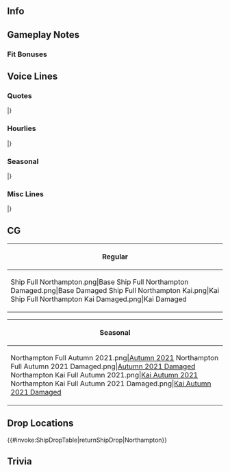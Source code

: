 ==Info==
{{KanmusuInfo|ID=455}}
{{KanmusuInfo|ID=460}}

==Gameplay Notes==

===Fit Bonuses===
{{:Northampton/Equipment Bonuses}}

==Voice Lines==
===Quotes===
{{ShipquoteHeader}}
{{ShipquoteKai
|scenario = Introduction
|origin = Nice meeting you.Northampton級一番艦、Northampton、ここに。あなたが Admiral?　ご一緒に参りましょう！
|translation =Nice meeting you. First of the Northampton-class, Northampton, here. You're the Admiral? Shall we?
}}
{{ShipquoteKai|kai = true|scenario = Introduction
|origin =Hi! How are you? Northampton級一番艦、Northampton、ここに。Admiral, ご一緒に参りましょう？
|translation =Hi! How are you? First of the Northampton-class, Northampton, here. Admiral, shall we?
}}
{{ShipquoteKai
|scenario = Library
|origin =Northampton級重巡洋艦一番艦、Northamptonです。あのEnterpriseの機動部隊、護衛の中核として、さらにHornetの護衛任務にも就きました。そして、運命のIronbottom Soundへ突入しました。鼠輸送を阻止するために。日本の水雷戦隊、あの夜のその力、それは驚異です。
|translation =I'm the first of the Northampton-class heavy cruisers, Northampton. I was a core member of the escort missions for the carrier task force of the famous Enterprise, as well as for Hornet. I was one of the ships that charged into the fateful Ironbottom Sound, in order to stop the "rat transportation" operations. The power of Japan's torpedo squadrons that night was truly astonishing.
}}
{{ShipquoteKai
|scenario = Secretary 1
|origin =そうね、お昼なら私は問題ないわ。行きましょう！
|translation =Yeah, there won't be any issues if it's daytime. Let's go!<ref> Northampton like most older American heavy cruisers at the start of World War II had poor night fighting capabilities and lack of proper radio equipment that the newer Brooklyn class and the St. Louis subclass got.</ref>
}}
{{ShipquoteKai|kai = true|scenario = Secretary 1
|origin =そうね、私はno problem! 行きましょう！
|translation =Yeah, no problem here! Let's go!
}}
{{ShipquoteKai
|scenario = Secretary 2
|origin =なっ、長波！？あぁ、巻波か？な、何？私に、ご用事？
|translation =N-Naganami!? Oh, is that you, Makinami? What, what is it? Do you need something from me?<ref>All were involved at the Battle of Tassafaronga/Battle of Lunga Point</ref>
}}
{{ShipquoteKai|kai = true|scenario = Secretary 2
|origin =まっ巻波！？あっ、長波、ですね？私もうここに慣れてきました。ありがとう。
|translation =M-Makinami!? Oh, Naganami, right? I've gotten used to things here, yes. Thanks.
}}
{{ShipquoteKai
|scenario = Secretary 3
|origin =Admiral? ううん、ここでは「提督」と言うのね？従いましょう。提督、何かこのNorthamptonにご用が？お昼の時間帯なら、何なりと。あぁ、すみません、夜はちょっと…　ええ、またの機会に。
|translation =Admiral? No wait, the word here is "teitoku", right? I'll use that. Do you need anything from me, Teitoku? It can be anything, as long as it's during the day. Ah, sorry, if it's nighttime then... yeah, next time then.
}}
{{ShipquoteKai|kai = true|scenario = Secretary 3
|origin =提督、日本の駆逐艦たちにも大分慣れてきました。とても忙しい。けれど、本当はとても優しいのね。この形で会いえて良かった。私たちも、そして、彼女たちも。ありがとう、提督。
|translation =Teitoku, I think I've got a good understanding of the Japanese destroyers now. They always seem so occupied, but they're actually really kind. I'm glad I was able to meet both you and the girls while in this form. Thanks, Teitoku.
}}
{{ShipquoteKai
|scenario = Idle
|origin =誰？扉をknockするのは、どなた？あっ！巻波？後ろは、長波？どうしたの？はっ？これは、差し入れ？私たちに？綺麗！和菓子ね？Japanese cake? ありがとう、いただくわ。
|translation =Who is it? Who might be knocking on the door? Ah! Makinami? And behind you, Naganami? What is it? Huh? A gift? For us? It's so pretty! "Wagashi", right? Japanese cake? Thanks, we gladly accept.
}}
{{ShipquoteKai
|scenario = Secretary Married
|origin =Hornet? Coffeeでもどう？提督も。はい、ここに。熱いですよ、気を付けて。はぁ。日本駆逐艦、彼女たちのいない夜の提督室、落ち着きますね。
|translation =How about some coffee, Hornet? You too, Teitoku. Yes, here it is. Watch out, it's hot. Hahh. It's so calming, the admiral's office at night, when the Japanese destroyer girls aren't around.
}}
{{ShipquoteKai
|scenario = Wedding
|origin =提督、私をお呼びでしょうか？Hornetの間違いでは？まぁ、それでは、妹のHoustonかしら？えっ？私？それは… その… engagement ring!? Really?
|translation =Teitoku, did you call? Did you mean to call for Hornet? Or maybe my little sister Houston? Eh, you're sure it's me? That's... an... engagement ring!? Really?
}}
{{ShipquoteKai
|scenario = Looking At Scores
|origin =Information? 了解。こちらです。
|translation =Information? Roger that. Here it is.
}}
{{ShipquoteKai
|scenario = Joining A Fleet
|origin =Northampton級一番艦、Northampton, 抜錨。出撃します！
|translation =First of the Northampton-class, Northampton, setting sail. Sortieing! 
}}
{{ShipquoteKai
|scenario = Equipment 1
|origin =I'm grateful for your support.
|translation =I'm grateful for your support.
}}
{{ShipquoteKai
|scenario = Equipment 2
|origin =Thank you very much!
|translation =Thank you very much!
}}
{{ShipquoteKai
|scenario = Equipment 3
|origin =No problem!
|translation =No problem!
}}
{{ShipquoteKai
|scenario = Supply
|origin =提督、thank you very much!
|translation =Teitoku, thank you very much!
}}
{{ShipquoteKai
|scenario = Docking Minor
|origin =I'm sorry.
|translation =I'm sorry.
}}
{{ShipquoteKai
|scenario = Docking Major
|origin =提督、申し訳ありません。大きく損傷しています。
|translation =I apologize, Teitoku. I've taken some serious injuries.
}}
{{ShipquoteKai
|scenario = Construction
|origin =提督、新造艦が完成しました。
|translation =Teitoku, the new ship has been completed.
}}
{{ShipquoteKai
|scenario = Returning From Sortie
|origin =提督、艦隊帰投しました。作戦終了です。
|translation =Teitoku, the fleet has returned to port. Operation complete.
}}
{{ShipquoteKai
|scenario = Starting A Sortie
|origin =USS Northampton, 出撃します！艦隊、前へ！
|translation =USS Northampton, sortieing! Fleet, forwards!
}}
{{ShipquoteKai
|scenario = Battle Start
|origin =敵艦隊を発見しました。負けません。砲戦準備！Open fire!
|translation =Enemy fleet spotted. We mustn't lose. Prepare for shelling! Open fire!
}}
{{ShipquoteKai
|scenario = Attack
|origin =Fire!
|translation =Fire!
}}
{{ShipquoteKai
|scenario = Air Battle/Daytime Spotting/Night Battle Attack
|origin =Fire! 敵の突撃を許すな！
|translation =Fire! Don't let the enemy break through!
}}
{{ShipquoteKai
|scenario = Night Battle
|origin =夜？引き返したいところだけれど、任務だから！
|translation =Night? I'd like to turn back here, but we have a mission!
}}
{{ShipquoteKai
|scenario = MVP
|origin =提督、Hornet, 見てくれましたか？私、頑張りました！見てください！ほら！やった！
|translation =Teitoku, Hornet, were you watching? I worked so hard! Look, see! I did it!
}}
{{ShipquoteKai
|scenario = Minor Damage 1
|origin =あっ！
|translation =Ah!
}}
{{ShipquoteKai
|scenario = Minor Damage 2
|origin =あぁっ！
|translation =Ahh!
}}
{{ShipquoteKai
|scenario = Major Damage
|origin =うん、何、魚雷？沈むものか？今度は、今度は沈みません！
|translation =Ungh, what was that, a torpedo? Am I sinking? As if, as if I'll sink this time!
}}
{{ShipquoteKai
|scenario = Sunk
|origin =結局、また、沈むんだ…私、嫌…だ…な…
|translation =In the end, I'm, sinking again... I... don't... want to...
}}
|}
<references/>
{{clear}}

===Hourlies===
{{ShipquoteHeader|type = hourly}}
{{ShipquoteKai|kai = true
|scenario = 00:00
|origin =Midnight. 提督、今日は私、Northamptonがsecretaryを務めます。何でもおっしゃってください。
|translation =Midnight. Teitoku, I, Northampton, will be your secretary for today. Please let me know if you need anything.
}}
{{ShipquoteKai|kai = true
|scenario = 01:00
|origin =It's 1 o'clock now. 提督、海外艦の書類はすべて、こちらにお回しください。私が全て正しく処理しておきます。お任せを。
|translation =It's 1 o'clock now. Admiral, please leave all the foreign ships' documents here. I'll make sure they're properly taken care of. Leave it to me.
}}
{{ShipquoteKai|kai = true
|scenario = 02:00
|origin =2 o'clock now. South Dakota, 相変わらずね。後で厳しく伝えておかなきゃ。まったく…
|translation =2 o'clock now. South Dakota never changes, does she? I'll have to set her straight later. Sheesh...
}}
{{ShipquoteKai|kai = true
|scenario = 03:00
|origin =3 o'clock now. Hornet...のは、見ないで全申請許諾っと…これでよし、まったく問題ありません。No problem.
|translation =3 o'clock now. Hornet's... well, I'll just rubber stamp all her documents... There we go, no issues at all. No problem.
}}
{{ShipquoteKai|kai = true
|scenario = 04:00
|origin =4 o'clock now. 提督、申し訳ありません、日本水雷戦隊、特に、この第十五、第三十一駆逐隊の書類、お任せしてよろしいでしょうか？いえ、特に深い意味は… no problem!
|translation =4 o'clock now. I apologize, Teitoku, but would it be okay if I left the Japanese torpedo squadrons' documents to you? Specifically the 15th and 31st Destroyer Divisions<ref>The main forces present at Tassafaronga/Lunga Point, along with ''Suzukaze'' and ''Kawakaze'' (DesDiv 24).</ref>. No, there isn't any particular reason... it's no problem!
}}
{{ShipquoteKai|kai = true
|scenario = 05:00
|origin =5 o'clock now. はっ。書類処理に追われていたら、もう朝ですね。Coffee入れますね、breakしましょう。
|translation =5 o'clock now. Hah. By the time we call the documents done, it's already morning. I'll brew some coffee, let's take a break.
}}
{{ShipquoteKai|kai = true
|scenario = 06:00
|origin =6 o'clock now. 素敵な朝。Good morning!
|translation =6 o'clock now. What a wonderful morning. Good morning!
}}
{{ShipquoteKai|kai = true
|scenario = 07:00
|origin =7 o'clock now. Morningはこちらに。カリカリbaconにscrambled egg. 卵は二つで良かったかしら？ Toastにjam, そして、熱々のcoffeeよ。さあ、召し上がれ！
|translation =7 o'clock now. Every morning should start with this! Crispy bacon and scrambled eggs - is two eggs enough? Toast and jam, and some hot coffee. Come on, dig in!
}}
{{ShipquoteKai|kai = true
|scenario = 08:00
|origin =8 o'clock now. Coffeeのお代わりはいかが？はい、もちろん。
|translation =8 o'clock now. Would you like some more coffee? Yes, of course.
}}
{{ShipquoteKai|kai = true
|scenario = 09:00
|origin =9 o'clock now. さあ、任務部隊を編成し、仕事を始めましょう！提督、まず、遠征からですか？それとも、演習から？
|translation =9 o'clock now. Now then, let's assemble the squadrons and get to work! Teitoku, are we starting with expeditions? Or with exercises?
}}
{{ShipquoteKai|kai = true
|scenario = 10:00
|origin =10 o'clock- あら、South Dakota. 元気そうですね。あのあとWashingtonと散々揉めたんですって？Hornetが悲しむわよ。えっ？そうでもない？うん、そう。
|translation =10 o'clock- oh my, South Dakota. You look well. I heard you and Washington got in a pretty rough fight after that incident<ref>Naval Battle of Guadalcanal/Third Battle of the Solomon Sea, specifically the fierce duel with ''Kirishima''</ref>. You know, the tragedy with Hornet<ref>Battle of the Santa Cruz Islands</ref>. Eh? Not really? Oh, I see.
}}
{{ShipquoteKai|kai = true
|scenario = 11:00
|origin =It's 11 o'clock now. Big Eも元気かしら？彼女のことです。大丈夫ね？
|translation =It's 11 o'clock now. Is Big E also doing well? I meant her, the girl. She's fine, I'm sure.
}}
{{ShipquoteKai|kai = true
|scenario = 12:00
|origin =It is noon! Lunchにしましょう。North特製のsandwichを作ってきました。さあ、召し上がれ！熱いcoffeeもここに。どうかしら？
|translation =It is noon! Let's do lunch. I made North's Special sandwich. Dig in! The hot coffee's here too. How is it?
}}
{{ShipquoteKai|kai = true
|scenario = 13:00
|origin =1 o'clock now. Coffeeのお代わりはいかが？今度はsugarをたくさん入れましょうか。午後の元気が出ますよ。
|translation =1 o'clock now. Would you like some more coffee? I'll add plenty of sugar this time, it'll perk you up for the afternoon.
}}
{{ShipquoteKai|kai = true
|scenario = 14:00
|origin =2 o'cl- あれは、あれは、日本の駆逐隊！彼女たちを見ると、頭の中で「Tokyo Express」という謎の言葉が…たしか…たしか、東京から出発する急行を甘く見てはいけないという謎の言葉…いや違う。何？
|translation =2 o'cl- that, that must be the Japanese destroyers! Seeing them makes me think of this strange phrase, "Tokyo Express"... I think... it went something like, "You mustn't underestimate the express departing from Tokyo"... no, that's not it. How did it go again?
}}
{{ShipquoteKai|kai = true
|scenario = 15:00
|origin =3 o'clock now. うっ…　Hi, 黒潮、親潮. How are you? うぅぅ…Fine. はっ…何故か、汗をかくわ。
|translation =3 o'clock now. Uh... Hi, Kuroshio, Oyashio. How are you? Uhhh.... I'm fine. Hahh... why am I sweating?
}}
{{ShipquoteKai|kai = true
|scenario = 16:00
|origin =4 o'clock now. なっ、提督、ありがとう。Coffee、落ち着くわ。Thanks.
|translation =4 o'clock now. Oh, thank you, Teitoku. Coffee calms me down. Thanks.
}}
{{ShipquoteKai|kai = true
|scenario = 17:00
|origin =5 o'clock- 提督、見てください、夕日が！夕日があんなに美しく！こんな平和が、いつまでも続くと、いいですね。本当に。
|translation =5 o'clock- Teitoku, please look, the sunset! It's so beautiful! I hope this peace lasts forever, I really do.
}}
{{ShipquoteKai|kai = true
|scenario = 18:00
|origin =6 o'clock now. さあ、艦隊を港に戻しましょう。提督、dinnerは何がいいかしら？
|translation =6 o'clock now. Now then, let's bring the fleet back to port. Teitoku, what would you like for dinner? 
}}
{{ShipquoteKai|kai = true
|scenario = 19:00
|origin =7 o'clock now. 提督、お待たせしました。今晩のdinnerは、North特製American beefのphil steakです。召し上がれ！
|translation =7 o'clock now. Thanks for waiting, Teitoku. Tonight's dinner is North's special Philly cheesesteak made with American beef. Eat up!
}}
{{ShipquoteKai|kai = true
|scenario = 20:00
|origin =8 o'clock now. 提督、いい食べっぷりで、私も嬉しいです！Beerからウイスキーに替えますか？Rockで？了解です！
|translation =8 o'clock now. I love eating my fill too, Teitoku! Shall we switch from beer to whiskey? On the rocks? Sure!
}}
{{ShipquoteKai|kai = true
|scenario = 21:00
|origin =9 o'cl- knock? こんな時間に？どなた？まさか、Japanese destroyers!? はい！あら、Houston! 脅かせないで、もう！
|translation =9 o'cl- a knock? At this hour? Who is it? Don't tell me, Japanese destroyers!? Hello!? Oh, Houston! Don't scare me like that, jeez!
}}
{{ShipquoteKai|kai = true
|scenario = 22:00
|origin =10 o'clock now. Houston元気そうね。良かった。元気にやってるの。うん。うん！Okay, 今夜は飲みましょう。はい、乾杯！
|translation =10 o'clock now. You seem well, Houston. That's great. I'm doing well. Mhm. Yeah! Okay, let's drink tonight. Yep, cheers!
}}
{{ShipquoteKai|kai = true
|scenario = 23:00
|origin =11 o'clock now. 提督、今日も大変お疲れさまでした。明日も頑張っていきましょう。へっ。Good night.
|translation =11 o'clock now. Thanks for your hard work today, Teitoku. Let's keep it up tomorrow. Heh. Good night.
}}
|}
<references/>
{{clear}}

===Seasonal===
{{SeasonalHeaderOld}}
{{SeasonalQuote
|scenario = [[Seasonal/Rainy_Season_2021|Rainy Season 2021]]
|origin = これが日本のツユね。日本には四季があるのね。それは素敵なことだわ。この「てるてる坊主」私も作って見ますね。駆逐艦さんたち、教えて？えへぇ、thanks. 
|translation =	So this is Japan's "tsuyu". So Japan has four seasons too. I think that's wonderful. I'd like to try making some teruteru bouzu too. Destroyers, will you teach me? Eheh, thanks. 
|audio = Northampton_Rainy Season 2021_Secretary_1.mp3
|notes = 
}}
{{SeasonalQuote
|scenario = [[Seasonal/Summer_2021|Summer 2021]]
|origin = 提督、ここの夏も、かなり暑くなりますね。Houstonたちの夏季兵装、かなり装甲に心配がありますが、私も一考の余地がありそうです。
|translation =	Admiral, summer here gets quite hot too, doesn't it? I'm worried about the lack of armour on the summer equipment Houston and the others wear, but I'll think about it.
|audio = Northampton Summer 2021 Secretary 1.mp3
|notes =
}}
{{SeasonalQuote
|scenario = [[Seasonal/Autumn_2021|Autumn 2021]]
|origin = 秋。この鎮守府、baseに漂うethnicな香り。これは…あぁ。
|translation =	It's autumn. There's an ethnic smell wafting around this base. This is... ah.
|audio = Northampton Autumn 2021 Secretary 1.mp3
|notes = Secretary 1
}}
{{SeasonalQuote
|scenario = [[Seasonal/Autumn_2021|Autumn 2021]]
|origin = 提督、これがあの「鎮守府秋祭り」？これがあの？いいですね。
|translation =	Admiral, is this the "Naval Base Autumn Festival"? Is this that thing? It's great.	
|audio = Northampton Autumn 2021 Secretary 2.mp3
|notes = Secretary 2
}}
{{SeasonalQuote
|scenario = [[Seasonal/Autumn_2021|Autumn 2021]]
|origin = 提督、Japanse destroyersとなんだか仲良くなって、このkimono styleの、えっと…浴衣をしつらいでいただきました。どうで、しょうか？
|translation =	Admiral, I started to get along with the Japanese destroyers and they asked me to put on this kimono... I mean, yukata. How do I look?
|audio = Northampton Autumn 2021 Secretary 3.mp3
|notes = Secretary 3
}}
|}<references/>

{{clear}}

===Misc Lines===
{{SeasonalHeaderOld}}
{{SeasonalQuote
|scenario = [[Summer_2021_Event#Friend_Fleet_Voice_Lines|Summer 2021 Event]]
|origin = USS Northampton, 了解。Open fire!
|translation =	USS Northampton, acknowledging. Open fire!
|audio = Ship_Voice_Northampton Kai_Summer_2021_Event_Friend_Fleet_1.mp3
|notes =
}}
|}<references/>

{{clear}}

==CG==
{| class="mw-collapsible mw-collapsed wikitable" style="width: 100%;"
!Regular
|-
|<gallery>
Ship Full Northampton.png|Base
Ship Full Northampton Damaged.png|Base Damaged
Ship Full Northampton Kai.png|Kai
Ship Full Northampton Kai Damaged.png|Kai Damaged
</gallery>
|}

{| class="mw-collapsible mw-collapsed wikitable" style="width: 100%;"
!Seasonal
|-
|<gallery>
Northampton Full Autumn 2021.png|[[Seasonal/Autumn_2021|Autumn 2021]]
Northampton Full Autumn 2021 Damaged.png|[[Seasonal/Autumn_2021|Autumn 2021 Damaged]]
Northampton Kai Full Autumn 2021.png|[[Seasonal/Autumn_2021|Kai Autumn 2021]]
Northampton Kai Full Autumn 2021 Damaged.png|[[Seasonal/Autumn_2021|Kai Autumn 2021 Damaged]]
</gallery>
|}

==Drop Locations==
{{#invoke:ShipDropTable|returnShipDrop|Northampton}}

==Trivia==

{{Shiplist}}
